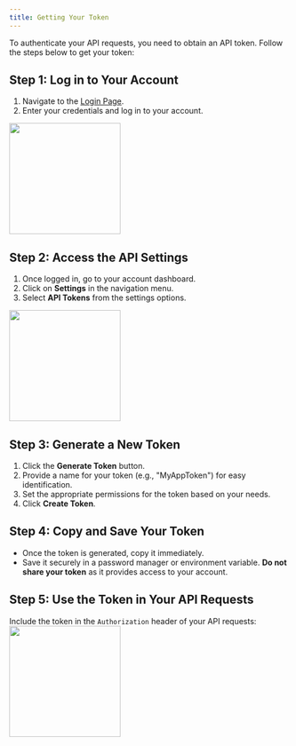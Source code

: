 ```yaml
---
title: Getting Your Token
---
```



To authenticate your API requests, you need to obtain an API token. Follow the steps below to get your token:

## Step 1: Log in to Your Account

1. Navigate to the [Login Page](https://fintech-portal.mgrp.mobi/login).
2. Enter your credentials and log in to your account. 
<img height="200" src="/images/login-page.png" />

## Step 2: Access the API Settings

1. Once logged in, go to your account dashboard.
2. Click on **Settings** in the navigation menu.
3. Select **API Tokens** from the settings options.
<img height="200" src="/images/dashboard.png" />

## Step 3: Generate a New Token

1. Click the **Generate Token** button.
2. Provide a name for your token (e.g., "MyAppToken") for easy identification.
3. Set the appropriate permissions for the token based on your needs.
4. Click **Create Token**.

## Step 4: Copy and Save Your Token

- Once the token is generated, copy it immediately.
- Save it securely in a password manager or environment variable. **Do not share your token** as it provides access to your account.

## Step 5: Use the Token in Your API Requests

Include the token in the `Authorization` header of your API requests:
<img height="200" src="/images/request.png" />
